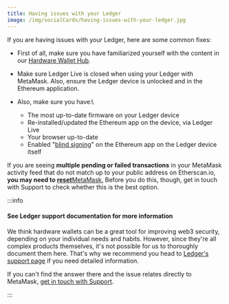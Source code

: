 ```yaml
---
title: Having issues with your Ledger
image: /img/socialCards/having-issues-with-your-ledger.jpg
---
```



<CustomLayout />

If you are having issues with your Ledger, here are some common fixes:

- First of all, make sure you have familiarized yourself with the content in our [Hardware Wallet Hub](/privacy-and-security/hardware-wallet-hub).

- Make sure Ledger Live is closed when using your Ledger with MetaMask. Also, ensure the Ledger device is unlocked and in the Ethereum application.

- Also, make sure you have:\

  - The most up-to-date firmware on your Ledger device
  - Re-installed/updated the Ethereum app on the device, via Ledger Live
  - Your browser up-to-date
  - Enabled "[blind signing](https://www.ledger.com/academy/enable-blind-signing-why-when-and-how-to-stay-safe)" on the Ethereum app on the Ledger device itself

If you are seeing **multiple pending or failed transactions** in your MetaMask activity feed that do not match up to your public address on Etherscan.io, **you may need to [reset](/managing-my-wallet/resetting-deleting-and-restoring/how-to-clear-your-account-activity-reset-account)**[MetaMask](/managing-my-wallet/resetting-deleting-and-restoring/how-to-clear-your-account-activity-reset-account)[.](/managing-my-wallet/resetting-deleting-and-restoring/how-to-clear-your-account-activity-reset-account) Before you do this, though, get in touch with Support to check whether this is the best option.

:::info

#### See Ledger support documentation for more information

We think hardware wallets can be a great tool for improving web3 security, depending on your individual needs and habits. However, since they're all complex products themselves, it's not possible for us to thoroughly document them here. That's why we recommend you head to [Ledger's support page](https://support.ledger.com/hc/) if you need detailed information.

If you can't find the answer there and the issue relates directly to MetaMask, [get in touch with Support](/getting-started/how-to-contact-metamask-support).

:::
